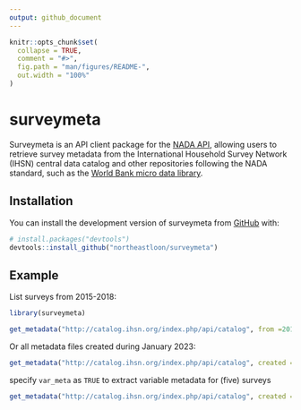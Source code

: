 ```yaml
---
output: github_document
---
```


<!-- README.md is generated from README.Rmd. Please edit that file -->

```r
knitr::opts_chunk$set(
  collapse = TRUE,
  comment = "#>",
  fig.path = "man/figures/README-",
  out.width = "100%"
)
```

# surveymeta

<!-- badges: start -->
<!-- badges: end -->

Surveymeta is an API client package for the [NADA API](https://catalog.ihsn.org/api-documentation/catalog/#), allowing users to retrieve survey metadata from the International Household Survey Network (IHSN) central data catalog and other repositories following the NADA standard, such as the [World Bank micro data library](https://microdata.worldbank.org/index.php/home).

## Installation

You can install the development version of surveymeta from [GitHub](https://github.com/) with:

``` r
# install.packages("devtools")
devtools::install_github("northeastloon/surveymeta")
```

## Example

List surveys from 2015-2018:

```r
library(surveymeta)

get_metadata("http://catalog.ihsn.org/index.php/api/catalog", from =2015, to = 2018, ps =ie4, var_meta = FALSE)

```


Or all metadata files created during January 2023:

```r

get_metadata("http://catalog.ihsn.org/index.php/api/catalog", created = "2023/01/01-2023/01/31", ps =ie4, var_meta = FALSE)

```

specify `var_meta` as `TRUE` to extract variable metadata for (five) surveys


```r
get_metadata("http://catalog.ihsn.org/index.php/api/catalog", created = "2023/01/01-2023/01/31", ps =5, var_meta = TRUE)

```
